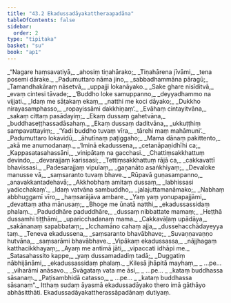 ```yaml
---
title: "43.2 Ekadussadāyakattheraapadāna"
tableOfContents: false
sidebar:
  order: 2
type: "tipitaka"
basket: "su"
book: "ap1"
---
```



<DynamicBreadcrumb />

<Division number="15" book="ap1" bookNo="20" page="430">

<Paragraph number="5486" type="verses" book="ap1">
_“Nagare haṃsavatiyā,_  
_ahosiṃ tiṇahārako;_  
_Tiṇahārena jīvāmi,_  
_tena posemi dārake._  

</Paragraph>

</Division>
<Division number="16" book="ap1" bookNo="20" page="430">

<Paragraph number="5487" type="verses" book="ap1">
_Padumuttaro nāma jino,_  
_sabbadhammāna pāragū;_  
_Tamandhakāraṃ nāsetvā,_  
_uppajji lokanāyako._  

</Paragraph>

</Division>
<Division number="17" book="ap1" bookNo="20" page="430">

<Paragraph number="5488" type="verses" book="ap1">
_Sake ghare nisīditvā,_  
_evaṃ cintesi tāvade;_  
_‘Buddho loke samuppanno,_  
_deyyadhammo na vijjati._  

</Paragraph>

</Division>
<Division number="18" book="ap1" bookNo="20" page="430">

<Paragraph number="5489" type="verses" book="ap1">
_Idaṃ me sāṭakaṃ ekaṃ,_  
_natthi me koci dāyako;_  
_Dukkho nirayasamphasso,_  
_ropayissāmi dakkhiṇaṃ’._  

</Paragraph>

</Division>
<Division number="19" book="ap1" bookNo="20" page="430">

<Paragraph number="5490" type="verses" book="ap1">
_Evāhaṃ cintayitvāna,_  
_sakaṃ cittaṃ pasādayiṃ;_  
_Ekaṃ dussaṃ gahetvāna,_  
_buddhaseṭṭhassadāsahaṃ._  

</Paragraph>

</Division>
<Division number="20" book="ap1" bookNo="20" page="430">

<Paragraph number="5491" type="verses" book="ap1">
_Ekaṃ dussaṃ daditvāna,_  
_ukkuṭṭhiṃ sampavattayiṃ;_  
_‘Yadi buddho tuvaṃ vīra,_  
_tārehi maṃ mahāmuni’._  

</Paragraph>

</Division>
<Division number="21" book="ap1" bookNo="20" page="430">

<Paragraph number="5492" type="verses" book="ap1">
_Padumuttaro lokavidū,_  
_āhutīnaṃ paṭiggaho;_  
_Mama dānaṃ pakittento,_  
_akā me anumodanaṃ._  

</Paragraph>

</Division>
<Division number="22" book="ap1" bookNo="20" page="430">

<Paragraph number="5493" type="verses" book="ap1">
_‘Iminā ekadussena,_  
_cetanāpaṇidhīhi ca;_  
_Kappasatasahassāni,_  
_vinipātaṃ na gacchasi._  

</Paragraph>

</Division>
<Division number="23" book="ap1" bookNo="20" page="430">

<Paragraph number="5494" type="verses" book="ap1">
_Chattiṃsakkhattuṃ devindo,_  
_devarajjaṃ karissasi;_  
_Tettiṃsakkhattuṃ rājā ca,_  
_cakkavattī bhavissasi._  

</Paragraph>

</Division>
<Division number="24" book="ap1" bookNo="20" page="431">

<Paragraph number="5495" type="verses" book="ap1">
_Padesarajjaṃ vipulaṃ,_  
_gaṇanāto asaṅkhiyaṃ;_  
_Devaloke manusse vā,_  
_saṃsaranto tuvaṃ bhave._  

</Paragraph>

</Division>
<Division number="25" book="ap1" bookNo="20" page="431">

<Paragraph number="5496" type="verses" book="ap1">
_Rūpavā guṇasampanno,_  
_anavakkantadehavā;_  
_Akkhobhaṃ amitaṃ dussaṃ,_  
_labhissasi yadicchakaṃ’._  

</Paragraph>

</Division>
<Division number="26" book="ap1" bookNo="20" page="431">

<Paragraph number="5497" type="verses" book="ap1">
_Idaṃ vatvāna sambuddho,_  
_jalajuttamanāmako;_  
_Nabhaṃ abbhuggamī vīro,_  
_haṃsarājāva ambare._  

</Paragraph>

</Division>
<Division number="27" book="ap1" bookNo="20" page="431">

<Paragraph number="5498" type="verses" book="ap1">
_Yaṃ yaṃ yonupapajjāmi,_  
_devattaṃ atha mānusaṃ;_  
_Bhoge me ūnatā natthi,_  
_ekadussassidaṃ phalaṃ._  

</Paragraph>

</Division>
<Division number="28" book="ap1" bookNo="20" page="431">

<Paragraph number="5499" type="verses" book="ap1">
_Paduddhāre paduddhāre,_  
_dussaṃ nibbattate mamaṃ;_  
_Heṭṭhā dussamhi tiṭṭhāmi,_  
_uparicchadanaṃ mama._  

</Paragraph>

</Division>
<Division number="29" book="ap1" bookNo="20" page="431">

<Paragraph number="5500" type="verses" book="ap1">
_Cakkavāḷaṃ upādāya,_  
_sakānanaṃ sapabbataṃ;_  
_Icchamāno cahaṃ ajja,_  
_dussehacchādayeyya taṃ._  

</Paragraph>

</Division>
<Division number="30" book="ap1" bookNo="20" page="431">

<Paragraph number="5501" type="verses" book="ap1">
_Teneva ekadussena,_  
_saṃsaranto bhavābhave;_  
_Suvaṇṇavaṇṇo hutvāna,_  
_saṃsarāmi bhavābhave._  

</Paragraph>

</Division>
<Division number="31" book="ap1" bookNo="20" page="431">

<Paragraph number="5502" type="verses" book="ap1">
_Vipākaṃ ekadussassa,_  
_nājjhagaṃ katthacikkhayaṃ;_  
_Ayaṃ me antimā jāti,_  
_vipaccati idhāpi me._  

</Paragraph>

</Division>
<Division number="32" book="ap1" bookNo="20" page="431">

<Paragraph number="5503" type="verses" book="ap1">
_Satasahassito kappe,_  
_yaṃ dussamadadiṃ tadā;_  
_Duggatiṃ nābhijānāmi,_  
_ekadussassidaṃ phalaṃ._  

</Paragraph>

</Division>
<Division number="33" book="ap1" bookNo="20" page="431">

<Paragraph number="5504" type="verses" book="ap1">
_Kilesā jhāpitā mayhaṃ,_  
_ …pe… _  
_viharāmi anāsavo._  

</Paragraph>

</Division>
<Division number="34" book="ap1" bookNo="20" page="432">

<Paragraph number="5505" type="verses" book="ap1">
_Svāgataṃ vata me āsi,_  
_ …pe… _  
_kataṃ buddhassa sāsanaṃ._  

</Paragraph>

</Division>
<Division number="35" book="ap1" bookNo="20" page="432">

<Paragraph number="5506" type="verses" book="ap1">
_Paṭisambhidā catasso,_  
_ …pe… _  
_kataṃ buddhassa sāsanaṃ”._  

</Paragraph>

<Paragraph number="5507" book="ap1">
Itthaṃ sudaṃ āyasmā ekadussadāyako thero imā gāthāyo abhāsitthāti.

</Paragraph>
</Division>

<Paragraph number="5508" type="center" book="ap1">
Ekadussadāyakattherassāpadānaṃ dutiyaṃ.
</Paragraph>